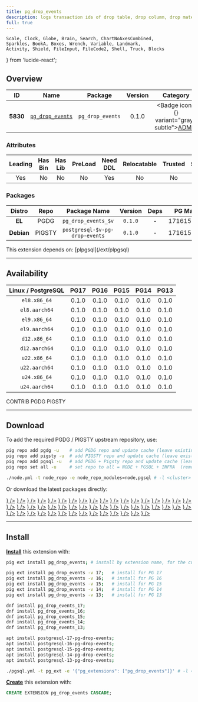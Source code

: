 ```yaml
---
title: pg_drop_events
description: logs transaction ids of drop table, drop column, drop materialized view statements
full: true
---
```


    Scale, Clock, Globe, Brain, Search, ChartNoAxesCombined,
    Sparkles, BookA, Boxes, Wrench, Variable, Landmark,
    Activity, Shield, FileInput, FileCode2, Shell, Truck, Blocks
} from 'lucide-react';

## Overview

| <TooltipIconButton tooltip="Extension unique identifier" side="top">ID</TooltipIconButton> | <TooltipIconButton tooltip="Extension name" side="top">Name</TooltipIconButton> | <TooltipIconButton tooltip="Package name for installation" side="top">Package</TooltipIconButton> | <TooltipIconButton tooltip="Latest available extension version" side="top">Version</TooltipIconButton> | <TooltipIconButton tooltip="Extension category" side="top">Category</TooltipIconButton> | <TooltipIconButton tooltip="Open source license" side="top">License</TooltipIconButton> | <TooltipIconButton tooltip="Programming language" side="top">Lang</TooltipIconButton> |
|:--------:|:--------:|:----------:|:--------------:|:---------------------------------------:|:------------------------------------------------------:|:----:|
| **5830** | [`pg_drop_events`](https://github.com/bolajiwahab/pg_drop_events) | `pg_drop_events` | 0.1.0 | <Badge icon={<Landmark />} variant="gray-subtle"><a href="/ext/admin" className="no-underline">ADMIN</a></Badge> | <a href="/ext/list/license#postgresql" className="no-underline"><Badge icon={<Scale />} variant="blue-subtle">PostgreSQL</Badge></a> | <a href="/ext/list/lang#sql"><Badge icon={<FileCode2 />} variant="green-subtle">SQL</Badge></a> |

### Attributes

| <TooltipIconButton tooltip="The Primary Leading extension in the Package" side="top">Leading</TooltipIconButton> | <TooltipIconButton tooltip="Contains binary utils" side="top">Has Bin</TooltipIconButton> | <TooltipIconButton tooltip="Contains .so shared library files" side="top">Has Lib</TooltipIconButton> | <TooltipIconButton tooltip="Requires preloading via shared_preload_libraries" side="top">PreLoad</TooltipIconButton> | <TooltipIconButton tooltip="Requires CREATE EXTENSION DDL command" side="top">Need DDL</TooltipIconButton> | <TooltipIconButton tooltip="Can be installed in any schema" side="top">Relocatable</TooltipIconButton> | <TooltipIconButton tooltip="Can be created by non-superuser" side="top">Trusted</TooltipIconButton> | <TooltipIconButton tooltip="Schemas used by this extension" side="top">Schemas</TooltipIconButton> |
|:-------:|:-------:|:-------:|:-------:|:--------:|:-----------:|:-------:|:-------:|
| Yes | No | No | No | Yes | No | No | `public` |

### Packages

| <TooltipIconButton tooltip="Linux distribution family, EL or Debian" side="top">Distro</TooltipIconButton> | <TooltipIconButton tooltip="Package repository" side="top">Repo</TooltipIconButton> | <TooltipIconButton tooltip="The RPM/DEB Package Name Pattern (replace $v with real pg major)" side="top">Package Name</TooltipIconButton> | <TooltipIconButton tooltip="Latest package version" side="top">Version</TooltipIconButton> | <TooltipIconButton tooltip="RPM/DEB Package dependencies" side="top">Deps</TooltipIconButton> | <TooltipIconButton tooltip="Available in these PostgreSQL Major Versions" side="top">PG Major</TooltipIconButton> |
|:----------:|:--------:|:------------------------:|:-----------:|:------------:|:------------------:|
|   **EL**   | <Badge variant="blue-subtle"><span className="font-bold">PGDG</span></Badge> | `pg_drop_events_$v` | `0.1.0` | - | <Badge variant="green-subtle">17</Badge><Badge variant="green-subtle">16</Badge><Badge variant="green-subtle">15</Badge><Badge variant="green-subtle">14</Badge><Badge variant="green-subtle">13</Badge> |
| **Debian** | <Badge variant="amber-subtle"><span className="font-bold">PIGSTY</span></Badge> | `postgresql-$v-pg-drop-events` | `0.1.0` | - | <Badge variant="green-subtle">17</Badge><Badge variant="green-subtle">16</Badge><Badge variant="green-subtle">15</Badge><Badge variant="green-subtle">14</Badge><Badge variant="green-subtle">13</Badge> |


<Callout title="Dependencies" type="warn">
    This extension depends on: [plpgsql](/ext/plpgsql)
</Callout>


------

## Availability

| <TooltipIconButton tooltip="Linux Distro Arch / PostgreSQL Major Version" side="top">Linux / PostgreSQL </TooltipIconButton> | **PG17** | **PG16** | **PG15** | **PG14** | **PG13** |
|:-----:|:-----:|:-----:|:-----:|:-----:|:-----:|
| `el8.x86_64` | <Badge variant="amber-subtle">0.1.0</Badge> | <Badge variant="amber-subtle">0.1.0</Badge> | <Badge variant="amber-subtle">0.1.0</Badge> | <Badge variant="amber-subtle">0.1.0</Badge> | <Badge variant="amber-subtle">0.1.0</Badge> |
| `el8.aarch64` | <Badge variant="amber-subtle">0.1.0</Badge> | <Badge variant="amber-subtle">0.1.0</Badge> | <Badge variant="amber-subtle">0.1.0</Badge> | <Badge variant="amber-subtle">0.1.0</Badge> | <Badge variant="amber-subtle">0.1.0</Badge> |
| `el9.x86_64` | <Badge variant="amber-subtle">0.1.0</Badge> | <Badge variant="amber-subtle">0.1.0</Badge> | <Badge variant="amber-subtle">0.1.0</Badge> | <Badge variant="amber-subtle">0.1.0</Badge> | <Badge variant="amber-subtle">0.1.0</Badge> |
| `el9.aarch64` | <Badge variant="amber-subtle">0.1.0</Badge> | <Badge variant="amber-subtle">0.1.0</Badge> | <Badge variant="amber-subtle">0.1.0</Badge> | <Badge variant="amber-subtle">0.1.0</Badge> | <Badge variant="amber-subtle">0.1.0</Badge> |
| `d12.x86_64` | <Badge variant="amber-subtle">0.1.0</Badge> | <Badge variant="amber-subtle">0.1.0</Badge> | <Badge variant="amber-subtle">0.1.0</Badge> | <Badge variant="amber-subtle">0.1.0</Badge> | <Badge variant="amber-subtle">0.1.0</Badge> |
| `d12.aarch64` | <Badge variant="amber-subtle">0.1.0</Badge> | <Badge variant="amber-subtle">0.1.0</Badge> | <Badge variant="amber-subtle">0.1.0</Badge> | <Badge variant="amber-subtle">0.1.0</Badge> | <Badge variant="amber-subtle">0.1.0</Badge> |
| `u22.x86_64` | <Badge variant="amber-subtle">0.1.0</Badge> | <Badge variant="amber-subtle">0.1.0</Badge> | <Badge variant="amber-subtle">0.1.0</Badge> | <Badge variant="amber-subtle">0.1.0</Badge> | <Badge variant="amber-subtle">0.1.0</Badge> |
| `u22.aarch64` | <Badge variant="amber-subtle">0.1.0</Badge> | <Badge variant="amber-subtle">0.1.0</Badge> | <Badge variant="amber-subtle">0.1.0</Badge> | <Badge variant="amber-subtle">0.1.0</Badge> | <Badge variant="amber-subtle">0.1.0</Badge> |
| `u24.x86_64` | <Badge variant="amber-subtle">0.1.0</Badge> | <Badge variant="amber-subtle">0.1.0</Badge> | <Badge variant="amber-subtle">0.1.0</Badge> | <Badge variant="amber-subtle">0.1.0</Badge> | <Badge variant="amber-subtle">0.1.0</Badge> |
| `u24.aarch64` | <Badge variant="amber-subtle">0.1.0</Badge> | <Badge variant="amber-subtle">0.1.0</Badge> | <Badge variant="amber-subtle">0.1.0</Badge> | <Badge variant="amber-subtle">0.1.0</Badge> | <Badge variant="amber-subtle">0.1.0</Badge> |

<Badge variant="green-subtle"><span className="font-black">CONTRIB</span></Badge> <Badge variant="blue-subtle"><span className="font-black">PGDG</span></Badge> <Badge variant="amber-subtle"><span className="font-black">PIGSTY</span></Badge>

------

## Download

To add the required PGDG / PIGSTY upstream repository, use:

```bash tab="pig"
pig repo add pgdg -u    # add PGDG repo and update cache (leave existing repos)
pig repo add pigsty -u  # add PIGSTY repo and update cache (leave existing repos)
pig repo add pgsql -u   # add PGDG + Pigsty repo and update cache (leave existing repos)
pig repo set all -u     # set repo to all = NODE + PGSQL + INFRA  (remove existing repos)
```
```bash tab="pigsty"
./node.yml -t node_repo -e node_repo_modules=node,pgsql # -l <cluster>
```

Or download the latest packages directly:

<Files>
    <Folder name="el8.x86_64">
        <a href="https://repo.pigsty.io/yum/pgsql/el8.x86_64/pg_drop_events_17-0.1.0-1PIGSTY.el8.x86_64.rpm"><File name="pg_drop_events_17-0.1.0-1PIGSTY.el8.x86_64.rpm" icon={<Package className="text-emerald-500" />} /></a>
        <a href="https://repo.pigsty.io/yum/pgsql/el8.x86_64/pg_drop_events_16-0.1.0-1PIGSTY.el8.x86_64.rpm"><File name="pg_drop_events_16-0.1.0-1PIGSTY.el8.x86_64.rpm" icon={<Package className="text-emerald-500" />} /></a>
        <a href="https://repo.pigsty.io/yum/pgsql/el8.x86_64/pg_drop_events_15-0.1.0-1PIGSTY.el8.x86_64.rpm"><File name="pg_drop_events_15-0.1.0-1PIGSTY.el8.x86_64.rpm" icon={<Package className="text-emerald-500" />} /></a>
        <a href="https://repo.pigsty.io/yum/pgsql/el8.x86_64/pg_drop_events_14-0.1.0-1PIGSTY.el8.x86_64.rpm"><File name="pg_drop_events_14-0.1.0-1PIGSTY.el8.x86_64.rpm" icon={<Package className="text-emerald-500" />} /></a>
        <a href="https://repo.pigsty.io/yum/pgsql/el8.x86_64/pg_drop_events_13-0.1.0-1PIGSTY.el8.x86_64.rpm"><File name="pg_drop_events_13-0.1.0-1PIGSTY.el8.x86_64.rpm" icon={<Package className="text-emerald-500" />} /></a>
    </Folder>
    <Folder name="el8.aarch64">
        <a href="https://repo.pigsty.io/yum/pgsql/el8.aarch64/pg_drop_events_17-0.1.0-1PIGSTY.el8.aarch64.rpm"><File name="pg_drop_events_17-0.1.0-1PIGSTY.el8.aarch64.rpm" icon={<Package className="text-orange-500" />} /></a>
        <a href="https://repo.pigsty.io/yum/pgsql/el8.aarch64/pg_drop_events_16-0.1.0-1PIGSTY.el8.aarch64.rpm"><File name="pg_drop_events_16-0.1.0-1PIGSTY.el8.aarch64.rpm" icon={<Package className="text-orange-500" />} /></a>
        <a href="https://repo.pigsty.io/yum/pgsql/el8.aarch64/pg_drop_events_15-0.1.0-1PIGSTY.el8.aarch64.rpm"><File name="pg_drop_events_15-0.1.0-1PIGSTY.el8.aarch64.rpm" icon={<Package className="text-orange-500" />} /></a>
        <a href="https://repo.pigsty.io/yum/pgsql/el8.aarch64/pg_drop_events_14-0.1.0-1PIGSTY.el8.aarch64.rpm"><File name="pg_drop_events_14-0.1.0-1PIGSTY.el8.aarch64.rpm" icon={<Package className="text-orange-500" />} /></a>
        <a href="https://repo.pigsty.io/yum/pgsql/el8.aarch64/pg_drop_events_13-0.1.0-1PIGSTY.el8.aarch64.rpm"><File name="pg_drop_events_13-0.1.0-1PIGSTY.el8.aarch64.rpm" icon={<Package className="text-orange-500" />} /></a>
    </Folder>
    <Folder name="el9.x86_64">
        <a href="https://repo.pigsty.io/yum/pgsql/el9.x86_64/pg_drop_events_17-0.1.0-1PIGSTY.el9.x86_64.rpm"><File name="pg_drop_events_17-0.1.0-1PIGSTY.el9.x86_64.rpm" icon={<Package className="text-emerald-500" />} /></a>
        <a href="https://repo.pigsty.io/yum/pgsql/el9.x86_64/pg_drop_events_16-0.1.0-1PIGSTY.el9.x86_64.rpm"><File name="pg_drop_events_16-0.1.0-1PIGSTY.el9.x86_64.rpm" icon={<Package className="text-emerald-500" />} /></a>
        <a href="https://repo.pigsty.io/yum/pgsql/el9.x86_64/pg_drop_events_15-0.1.0-1PIGSTY.el9.x86_64.rpm"><File name="pg_drop_events_15-0.1.0-1PIGSTY.el9.x86_64.rpm" icon={<Package className="text-emerald-500" />} /></a>
        <a href="https://repo.pigsty.io/yum/pgsql/el9.x86_64/pg_drop_events_14-0.1.0-1PIGSTY.el9.x86_64.rpm"><File name="pg_drop_events_14-0.1.0-1PIGSTY.el9.x86_64.rpm" icon={<Package className="text-emerald-500" />} /></a>
        <a href="https://repo.pigsty.io/yum/pgsql/el9.x86_64/pg_drop_events_13-0.1.0-1PIGSTY.el9.x86_64.rpm"><File name="pg_drop_events_13-0.1.0-1PIGSTY.el9.x86_64.rpm" icon={<Package className="text-emerald-500" />} /></a>
    </Folder>
    <Folder name="el9.aarch64">
        <a href="https://repo.pigsty.io/yum/pgsql/el9.aarch64/pg_drop_events_17-0.1.0-1PIGSTY.el9.aarch64.rpm"><File name="pg_drop_events_17-0.1.0-1PIGSTY.el9.aarch64.rpm" icon={<Package className="text-orange-500" />} /></a>
        <a href="https://repo.pigsty.io/yum/pgsql/el9.aarch64/pg_drop_events_16-0.1.0-1PIGSTY.el9.aarch64.rpm"><File name="pg_drop_events_16-0.1.0-1PIGSTY.el9.aarch64.rpm" icon={<Package className="text-orange-500" />} /></a>
        <a href="https://repo.pigsty.io/yum/pgsql/el9.aarch64/pg_drop_events_15-0.1.0-1PIGSTY.el9.aarch64.rpm"><File name="pg_drop_events_15-0.1.0-1PIGSTY.el9.aarch64.rpm" icon={<Package className="text-orange-500" />} /></a>
        <a href="https://repo.pigsty.io/yum/pgsql/el9.aarch64/pg_drop_events_14-0.1.0-1PIGSTY.el9.aarch64.rpm"><File name="pg_drop_events_14-0.1.0-1PIGSTY.el9.aarch64.rpm" icon={<Package className="text-orange-500" />} /></a>
        <a href="https://repo.pigsty.io/yum/pgsql/el9.aarch64/pg_drop_events_13-0.1.0-1PIGSTY.el9.aarch64.rpm"><File name="pg_drop_events_13-0.1.0-1PIGSTY.el9.aarch64.rpm" icon={<Package className="text-orange-500" />} /></a>
    </Folder>
    <Folder name="d12.x86_64">
        <a href="https://repo.pigsty.io/apt/pgsql/bookworm/pool/main/p/pg-drop-events/postgresql-17-pg-drop-events_0.1.0-1PIGSTY~bookworm_amd64.deb"><File name="postgresql-17-pg-drop-events_0.1.0-1PIGSTY~bookworm_amd64.deb" icon={<Box className="text-emerald-500" />} /></a>
        <a href="https://repo.pigsty.io/apt/pgsql/bookworm/pool/main/p/pg-drop-events/postgresql-16-pg-drop-events_0.1.0-1PIGSTY~bookworm_amd64.deb"><File name="postgresql-16-pg-drop-events_0.1.0-1PIGSTY~bookworm_amd64.deb" icon={<Box className="text-emerald-500" />} /></a>
        <a href="https://repo.pigsty.io/apt/pgsql/bookworm/pool/main/p/pg-drop-events/postgresql-15-pg-drop-events_0.1.0-1PIGSTY~bookworm_amd64.deb"><File name="postgresql-15-pg-drop-events_0.1.0-1PIGSTY~bookworm_amd64.deb" icon={<Box className="text-emerald-500" />} /></a>
        <a href="https://repo.pigsty.io/apt/pgsql/bookworm/pool/main/p/pg-drop-events/postgresql-14-pg-drop-events_0.1.0-1PIGSTY~bookworm_amd64.deb"><File name="postgresql-14-pg-drop-events_0.1.0-1PIGSTY~bookworm_amd64.deb" icon={<Box className="text-emerald-500" />} /></a>
        <a href="https://repo.pigsty.io/apt/pgsql/bookworm/pool/main/p/pg-drop-events/postgresql-13-pg-drop-events_0.1.0-1PIGSTY~bookworm_amd64.deb"><File name="postgresql-13-pg-drop-events_0.1.0-1PIGSTY~bookworm_amd64.deb" icon={<Box className="text-emerald-500" />} /></a>
    </Folder>
    <Folder name="d12.aarch64">
        <a href="https://repo.pigsty.io/apt/pgsql/bookworm/pool/main/p/pg-drop-events/postgresql-17-pg-drop-events_0.1.0-1PIGSTY~bookworm_arm64.deb"><File name="postgresql-17-pg-drop-events_0.1.0-1PIGSTY~bookworm_arm64.deb" icon={<Box className="text-orange-500" />} /></a>
        <a href="https://repo.pigsty.io/apt/pgsql/bookworm/pool/main/p/pg-drop-events/postgresql-16-pg-drop-events_0.1.0-1PIGSTY~bookworm_arm64.deb"><File name="postgresql-16-pg-drop-events_0.1.0-1PIGSTY~bookworm_arm64.deb" icon={<Box className="text-orange-500" />} /></a>
        <a href="https://repo.pigsty.io/apt/pgsql/bookworm/pool/main/p/pg-drop-events/postgresql-15-pg-drop-events_0.1.0-1PIGSTY~bookworm_arm64.deb"><File name="postgresql-15-pg-drop-events_0.1.0-1PIGSTY~bookworm_arm64.deb" icon={<Box className="text-orange-500" />} /></a>
        <a href="https://repo.pigsty.io/apt/pgsql/bookworm/pool/main/p/pg-drop-events/postgresql-14-pg-drop-events_0.1.0-1PIGSTY~bookworm_arm64.deb"><File name="postgresql-14-pg-drop-events_0.1.0-1PIGSTY~bookworm_arm64.deb" icon={<Box className="text-orange-500" />} /></a>
        <a href="https://repo.pigsty.io/apt/pgsql/bookworm/pool/main/p/pg-drop-events/postgresql-13-pg-drop-events_0.1.0-1PIGSTY~bookworm_arm64.deb"><File name="postgresql-13-pg-drop-events_0.1.0-1PIGSTY~bookworm_arm64.deb" icon={<Box className="text-orange-500" />} /></a>
    </Folder>
    <Folder name="u22.x86_64">
        <a href="https://repo.pigsty.io/apt/pgsql/jammy/pool/main/p/pg-drop-events/postgresql-17-pg-drop-events_0.1.0-1PIGSTY~jammy_amd64.deb"><File name="postgresql-17-pg-drop-events_0.1.0-1PIGSTY~jammy_amd64.deb" icon={<Box className="text-emerald-500" />} /></a>
        <a href="https://repo.pigsty.io/apt/pgsql/jammy/pool/main/p/pg-drop-events/postgresql-16-pg-drop-events_0.1.0-1PIGSTY~jammy_amd64.deb"><File name="postgresql-16-pg-drop-events_0.1.0-1PIGSTY~jammy_amd64.deb" icon={<Box className="text-emerald-500" />} /></a>
        <a href="https://repo.pigsty.io/apt/pgsql/jammy/pool/main/p/pg-drop-events/postgresql-15-pg-drop-events_0.1.0-1PIGSTY~jammy_amd64.deb"><File name="postgresql-15-pg-drop-events_0.1.0-1PIGSTY~jammy_amd64.deb" icon={<Box className="text-emerald-500" />} /></a>
        <a href="https://repo.pigsty.io/apt/pgsql/jammy/pool/main/p/pg-drop-events/postgresql-14-pg-drop-events_0.1.0-1PIGSTY~jammy_amd64.deb"><File name="postgresql-14-pg-drop-events_0.1.0-1PIGSTY~jammy_amd64.deb" icon={<Box className="text-emerald-500" />} /></a>
        <a href="https://repo.pigsty.io/apt/pgsql/jammy/pool/main/p/pg-drop-events/postgresql-13-pg-drop-events_0.1.0-1PIGSTY~jammy_amd64.deb"><File name="postgresql-13-pg-drop-events_0.1.0-1PIGSTY~jammy_amd64.deb" icon={<Box className="text-emerald-500" />} /></a>
    </Folder>
    <Folder name="u22.aarch64">
        <a href="https://repo.pigsty.io/apt/pgsql/jammy/pool/main/p/pg-drop-events/postgresql-17-pg-drop-events_0.1.0-1PIGSTY~jammy_arm64.deb"><File name="postgresql-17-pg-drop-events_0.1.0-1PIGSTY~jammy_arm64.deb" icon={<Box className="text-orange-500" />} /></a>
        <a href="https://repo.pigsty.io/apt/pgsql/jammy/pool/main/p/pg-drop-events/postgresql-16-pg-drop-events_0.1.0-1PIGSTY~jammy_arm64.deb"><File name="postgresql-16-pg-drop-events_0.1.0-1PIGSTY~jammy_arm64.deb" icon={<Box className="text-orange-500" />} /></a>
        <a href="https://repo.pigsty.io/apt/pgsql/jammy/pool/main/p/pg-drop-events/postgresql-15-pg-drop-events_0.1.0-1PIGSTY~jammy_arm64.deb"><File name="postgresql-15-pg-drop-events_0.1.0-1PIGSTY~jammy_arm64.deb" icon={<Box className="text-orange-500" />} /></a>
        <a href="https://repo.pigsty.io/apt/pgsql/jammy/pool/main/p/pg-drop-events/postgresql-14-pg-drop-events_0.1.0-1PIGSTY~jammy_arm64.deb"><File name="postgresql-14-pg-drop-events_0.1.0-1PIGSTY~jammy_arm64.deb" icon={<Box className="text-orange-500" />} /></a>
        <a href="https://repo.pigsty.io/apt/pgsql/jammy/pool/main/p/pg-drop-events/postgresql-13-pg-drop-events_0.1.0-1PIGSTY~jammy_arm64.deb"><File name="postgresql-13-pg-drop-events_0.1.0-1PIGSTY~jammy_arm64.deb" icon={<Box className="text-orange-500" />} /></a>
    </Folder>
    <Folder name="u24.x86_64">
        <a href="https://repo.pigsty.io/apt/pgsql/noble/pool/main/p/pg-drop-events/postgresql-17-pg-drop-events_0.1.0-1PIGSTY~noble_amd64.deb"><File name="postgresql-17-pg-drop-events_0.1.0-1PIGSTY~noble_amd64.deb" icon={<Box className="text-emerald-500" />} /></a>
        <a href="https://repo.pigsty.io/apt/pgsql/noble/pool/main/p/pg-drop-events/postgresql-16-pg-drop-events_0.1.0-1PIGSTY~noble_amd64.deb"><File name="postgresql-16-pg-drop-events_0.1.0-1PIGSTY~noble_amd64.deb" icon={<Box className="text-emerald-500" />} /></a>
        <a href="https://repo.pigsty.io/apt/pgsql/noble/pool/main/p/pg-drop-events/postgresql-15-pg-drop-events_0.1.0-1PIGSTY~noble_amd64.deb"><File name="postgresql-15-pg-drop-events_0.1.0-1PIGSTY~noble_amd64.deb" icon={<Box className="text-emerald-500" />} /></a>
        <a href="https://repo.pigsty.io/apt/pgsql/noble/pool/main/p/pg-drop-events/postgresql-14-pg-drop-events_0.1.0-1PIGSTY~noble_amd64.deb"><File name="postgresql-14-pg-drop-events_0.1.0-1PIGSTY~noble_amd64.deb" icon={<Box className="text-emerald-500" />} /></a>
        <a href="https://repo.pigsty.io/apt/pgsql/noble/pool/main/p/pg-drop-events/postgresql-13-pg-drop-events_0.1.0-1PIGSTY~noble_amd64.deb"><File name="postgresql-13-pg-drop-events_0.1.0-1PIGSTY~noble_amd64.deb" icon={<Box className="text-emerald-500" />} /></a>
    </Folder>
    <Folder name="u24.aarch64">
        <a href="https://repo.pigsty.io/apt/pgsql/noble/pool/main/p/pg-drop-events/postgresql-17-pg-drop-events_0.1.0-1PIGSTY~noble_arm64.deb"><File name="postgresql-17-pg-drop-events_0.1.0-1PIGSTY~noble_arm64.deb" icon={<Box className="text-orange-500" />} /></a>
        <a href="https://repo.pigsty.io/apt/pgsql/noble/pool/main/p/pg-drop-events/postgresql-16-pg-drop-events_0.1.0-1PIGSTY~noble_arm64.deb"><File name="postgresql-16-pg-drop-events_0.1.0-1PIGSTY~noble_arm64.deb" icon={<Box className="text-orange-500" />} /></a>
        <a href="https://repo.pigsty.io/apt/pgsql/noble/pool/main/p/pg-drop-events/postgresql-15-pg-drop-events_0.1.0-1PIGSTY~noble_arm64.deb"><File name="postgresql-15-pg-drop-events_0.1.0-1PIGSTY~noble_arm64.deb" icon={<Box className="text-orange-500" />} /></a>
        <a href="https://repo.pigsty.io/apt/pgsql/noble/pool/main/p/pg-drop-events/postgresql-14-pg-drop-events_0.1.0-1PIGSTY~noble_arm64.deb"><File name="postgresql-14-pg-drop-events_0.1.0-1PIGSTY~noble_arm64.deb" icon={<Box className="text-orange-500" />} /></a>
        <a href="https://repo.pigsty.io/apt/pgsql/noble/pool/main/p/pg-drop-events/postgresql-13-pg-drop-events_0.1.0-1PIGSTY~noble_arm64.deb"><File name="postgresql-13-pg-drop-events_0.1.0-1PIGSTY~noble_arm64.deb" icon={<Box className="text-orange-500" />} /></a>
    </Folder>
</Files>

------

## Install

[**Install**](/docs/pgsql/extension/install) this extension with:

```bash tab="pig"
pig ext install pg_drop_events; # install by extension name, for the current active PG version

pig ext install pg_drop_events -v 17;   # install for PG 17
pig ext install pg_drop_events -v 16;   # install for PG 16
pig ext install pg_drop_events -v 15;   # install for PG 15
pig ext install pg_drop_events -v 14;   # install for PG 14
pig ext install pg_drop_events -v 13;   # install for PG 13
```
```bash tab="yum" 
dnf install pg_drop_events_17;
dnf install pg_drop_events_16;
dnf install pg_drop_events_15;
dnf install pg_drop_events_14;
dnf install pg_drop_events_13;
```
```bash tab="apt" 
apt install postgresql-17-pg-drop-events;
apt install postgresql-16-pg-drop-events;
apt install postgresql-15-pg-drop-events;
apt install postgresql-14-pg-drop-events;
apt install postgresql-13-pg-drop-events;
```
```bash tab="ansible"
./pgsql.yml -t pg_ext -e '{"pg_extensions": ["pg_drop_events"]}' # -l <cls>
```

[**Create**](/docs/pgsql/extension/create) this extension with:

```sql
CREATE EXTENSION pg_drop_events CASCADE;
```


